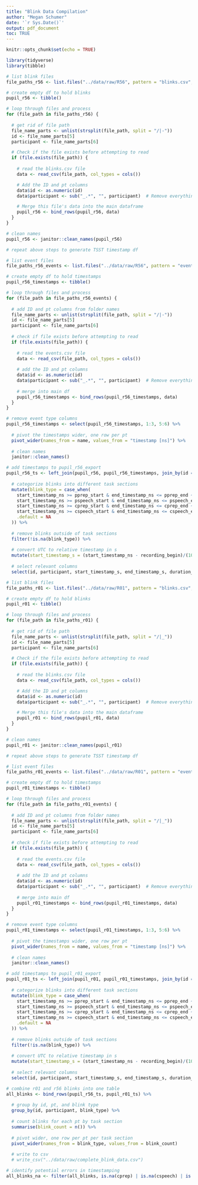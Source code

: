 ```yaml
---
title: "Blink Data Compilation"
author: "Megan Schumer"
date: '`r Sys.Date()`'
output: pdf_document
toc: TRUE
---
```


```r
knitr::opts_chunk$set(echo = TRUE)

library(tidyverse)
library(tibble)
```

```r

# list blink files
file_paths_r56 <- list.files("../data/raw/R56", pattern = "blinks.csv", full.names = TRUE, recursive = TRUE)

# create empty df to hold blinks
pupil_r56 <- tibble()

# loop through files and process
for (file_path in file_paths_r56) {
  
  # get rid of file path
  file_name_parts <- unlist(strsplit(file_path, split = "/|-"))
  id <- file_name_parts[5]
  participant <- file_name_parts[6]

  # Check if the file exists before attempting to read
  if (file.exists(file_path)) {
    
    # read the blinks.csv file
    data <- read_csv(file_path, col_types = cols())

    # Add the ID and pt columns
    data$id <- as.numeric(id)
    data$participant <- sub("_.*", "", participant)  # Remove everything after the underscore

    # Merge this file's data into the main dataframe
    pupil_r56 <- bind_rows(pupil_r56, data)
  }
}

# clean names
pupil_r56 <- janitor::clean_names(pupil_r56)

# repeat above steps to generate TSST timestamp df

# list event files
file_paths_r56_events <- list.files("../data/raw/R56", pattern = "events.csv", full.names = TRUE, recursive = TRUE)

# create empty df to hold timestamps
pupil_r56_timestamps <- tibble()

# loop through files and process
for (file_path in file_paths_r56_events) {
  
  # add ID and pt columns from folder names
  file_name_parts <- unlist(strsplit(file_path, split = "/|-"))
  id <- file_name_parts[5]
  participant <- file_name_parts[6]
  
  # check if file exists before attempting to read
  if (file.exists(file_path)) {
    
    # read the events.csv file
    data <- read_csv(file_path, col_types = cols())
    
    # add the ID and pt columns
    data$id <- as.numeric(id)
    data$participant <- sub("_.*", "", participant)  # Remove everything after the underscore
    
    # merge into main df
    pupil_r56_timestamps <- bind_rows(pupil_r56_timestamps, data)
  }
}

# remove event type columns
pupil_r56_timestamps <- select(pupil_r56_timestamps, 1:3, 5:6) %>%
  
  # pivot the timestamps wider, one row per pt
  pivot_wider(names_from = name, values_from = "timestamp [ns]") %>%
  
  # clean names
  janitor::clean_names()
```

```r

# add timestamps to pupil_r56_export
pupil_r56_ts <- left_join(pupil_r56, pupil_r56_timestamps, join_by(id == id, participant == participant, recording_id == recording_id)) %>%
  
  # categorize blinks into different task sections
  mutate(blink_type = case_when(
    start_timestamp_ns >= pprep_start & end_timestamp_ns <= pprep_end ~ "pprep",
    start_timestamp_ns >= pspeech_start & end_timestamp_ns <= pspeech_end ~ "pspeech",
    start_timestamp_ns >= cprep_start & end_timestamp_ns <= cprep_end ~ "cprep",
    start_timestamp_ns >= cspeech_start & end_timestamp_ns <= cspeech_end ~ "cspeech",
    .default = NA
  )) %>%
  
  # remove blinks outside of task sections
  filter(!is.na(blink_type)) %>%
  
  # convert UTC to relative timestamp in s
  mutate(start_timestamp_s = (start_timestamp_ns - recording_begin)/(10^9), end_timestamp_s = (end_timestamp_ns - recording_begin)/(10^9)) %>%
  
  # select relevant columns
  select(id, participant, start_timestamp_s, end_timestamp_s, duration_ms, blink_type)
```

```r

# list blink files
file_paths_r01 <- list.files("../data/raw/R01", pattern = "blinks.csv", full.names = TRUE, recursive = TRUE)

# create empty df to hold blinks
pupil_r01 <- tibble()

# loop through files and process
for (file_path in file_paths_r01) {
  
  # get rid of file path
  file_name_parts <- unlist(strsplit(file_path, split = "/|_"))
  id <- file_name_parts[5]
  participant <- file_name_parts[6]

  # Check if the file exists before attempting to read
  if (file.exists(file_path)) {
    
    # read the blinks.csv file
    data <- read_csv(file_path, col_types = cols())

    # Add the ID and pt columns
    data$id <- as.numeric(id)
    data$participant <- sub("_.*", "", participant)  # Remove everything after the underscore

    # Merge this file's data into the main dataframe
    pupil_r01 <- bind_rows(pupil_r01, data)
  }
}

# clean names
pupil_r01 <- janitor::clean_names(pupil_r01)

# repeat above steps to generate TSST timestamp df

# list event files
file_paths_r01_events <- list.files("../data/raw/R01", pattern = "events.csv", full.names = TRUE, recursive = TRUE)

# create empty df to hold timestamps
pupil_r01_timestamps <- tibble()

# loop through files and process
for (file_path in file_paths_r01_events) {
  
  # add ID and pt columns from folder names
  file_name_parts <- unlist(strsplit(file_path, split = "/|_"))
  id <- file_name_parts[5]
  participant <- file_name_parts[6]
  
  # check if file exists before attempting to read
  if (file.exists(file_path)) {
    
    # read the events.csv file
    data <- read_csv(file_path, col_types = cols())
    
    # add the ID and pt columns
    data$id <- as.numeric(id)
    data$participant <- sub("_.*", "", participant)  # Remove everything after the underscore
    
    # merge into main df
    pupil_r01_timestamps <- bind_rows(pupil_r01_timestamps, data)
  }
}

# remove event type columns
pupil_r01_timestamps <- select(pupil_r01_timestamps, 1:3, 5:6) %>%
  
  # pivot the timestamps wider, one row per pt
  pivot_wider(names_from = name, values_from = "timestamp [ns]") %>%
  
  # clean names
  janitor::clean_names()
```

```r

# add timestamps to pupil_r01_export
pupil_r01_ts <- left_join(pupil_r01, pupil_r01_timestamps, join_by(id == id, participant == participant, recording_id == recording_id)) %>%
  
  # categorize blinks into different task sections
  mutate(blink_type = case_when(
    start_timestamp_ns >= pprep_start & end_timestamp_ns <= pprep_end ~ "pprep",
    start_timestamp_ns >= pspeech_start & end_timestamp_ns <= pspeech_end ~ "pspeech",
    start_timestamp_ns >= cprep_start & end_timestamp_ns <= cprep_end ~ "cprep",
    start_timestamp_ns >= cspeech_start & end_timestamp_ns <= cspeech_end ~ "cspeech",
    .default = NA
  )) %>%
  
  # remove blinks outside of task sections
  filter(!is.na(blink_type)) %>%
  
  # convert UTC to relative timestamp in s
  mutate(start_timestamp_s = (start_timestamp_ns - recording_begin)/(10^9), end_timestamp_s = (end_timestamp_ns - recording_begin)/(10^9)) %>%
  
  # select relevant columns
  select(id, participant, start_timestamp_s, end_timestamp_s, duration_ms, blink_type)
```

```r

# combine r01 and r56 blinks into one table
all_blinks <- bind_rows(pupil_r56_ts, pupil_r01_ts) %>%
  
  # group by id, pt, and blink type
  group_by(id, participant, blink_type) %>%
  
  # count blinks for each pt by task section
  summarise(blink_count = n()) %>%
  
  # pivot wider, one row per pt per task section
  pivot_wider(names_from = blink_type, values_from = blink_count)
  
  # write to csv
  # write_csv("../data/raw/complete_blink_data.csv")

# identify potential errors in timestamping
all_blinks_na <- filter(all_blinks, is.na(cprep) | is.na(cspeech) | is.na(pprep) | is.na(pspeech))
```